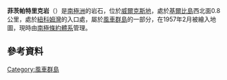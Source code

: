 {{Coord|66|16|S|110|30|E|display=title}}

'''菲茨帕特里克岩'''（{{lang-en|Fitzpatrick Rock}}）是[[南極洲|南極洲]]的岩石，位於[[威爾克斯地|威爾克斯地]]，處於[[基爾比島|基爾比島]]西北面0.8公里，處於[[紐科姆灣|紐科姆灣]]的入口處，屬於[[風車群島|風車群島]]的一部分，在1957年2月被繪入地圖，現時由[[南極條約體系|南極條約體系]]管理。

==參考資料==
{{usgs-gazetteer}}

{{DEFAULTSORT:Fitzpatrick Rock}}
[[Category:風車群島|Category:風車群島]]


{{WilkesLand-geo-stub}}